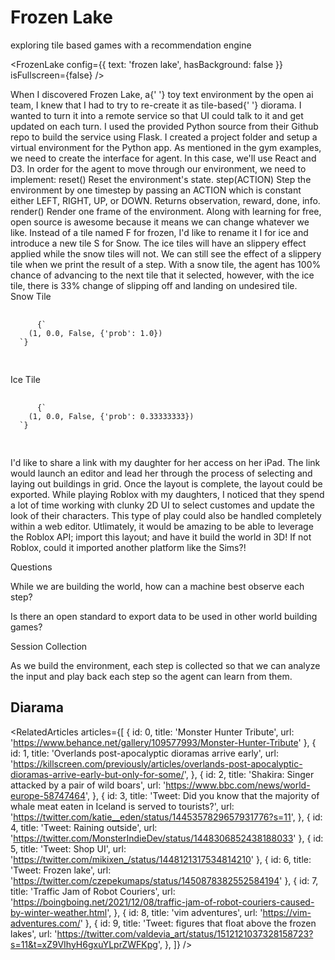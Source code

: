 

<Meta title="design system/organisms/frozen lake" />

# Frozen Lake

<Subtitle>exploring tile based games with a recommendation engine</Subtitle>

<FrozenLake config={{ text: 'frozen lake', hasBackground: false }} isFullscreen={false} />

<Paragraph>
  When I discovered <Link url="https://gym.openai.com/envs/FrozenLake-v0/">Frozen Lake</Link>, a{' '}
  <Link url="https://gym.openai.com/envs/#toy_text">toy text environment</Link> by the open ai team, I knew that I had
  to try to re-create it as tile-based{' '}
  <Link url="https://twitter.com/LootBndt/status/1406551232861413376">diorama.</Link> I wanted to turn it into a remote
  service so that UI could talk to it and get updated on each turn.
</Paragraph>
<Paragraph>
  I used the provided Python source from their Github repo to build the service using Flask. I created a project folder
  and setup a virtual environment for the Python app.
</Paragraph>
<Paragraph>
  As mentioned in the <Link url="https://github.com/openai/gym#examples">gym examples</Link>, we need to create the
  interface for agent. In this case, we'll use React and D3.
</Paragraph>
<Paragraph>In order for the agent to move through our environment, we need to implement:</Paragraph>
<List>
  <ListItem>
    <Paragraph>
      <Bold>reset()</Bold> Reset the environment's state.
    </Paragraph>
  </ListItem>
  <ListItem>
    <Paragraph>
      <Bold>step(ACTION)</Bold> Step the environment by one timestep by passing an ACTION which is constant either LEFT,
      RIGHT, UP, or DOWN. Returns observation, reward, done, info.
    </Paragraph>
  </ListItem>
  <ListItem>
    <Paragraph>
      <Bold>render()</Bold> Render one frame of the environment.
    </Paragraph>
  </ListItem>
</List>
<Paragraph>
  Along with learning for free, open source is awesome because it means we can change whatever we like. Instead of a
  tile named F for frozen, I'd like to rename it I for ice and introduce a new tile S for Snow. The ice tiles will have
  an slippery effect applied while the snow tiles will not.
</Paragraph>
<Paragraph>We can still see the effect of a slippery tile when we print the result of a step.</Paragraph>

<Paragraph>
  With a snow tile, the agent has 100% chance of advancing to the next tile that it selected, however, with the ice
  tile, there is 33% change of slipping off and landing on undesired tile.
</Paragraph>

<div>
  Snow Tile
  <pre>
    <code className="language-javascript">
      {`
    (1, 0.0, False, {'prob': 1.0})
  `}
    </code>
  </pre>
  Ice Tile
  <pre>
    <code className="language-javascript">
      {`
    (1, 0.0, False, {'prob': 0.33333333})
  `}
    </code>
  </pre>
</div>

<Paragraph>
  I'd like to share a link with my daughter for her access on her iPad. The link would launch an editor and lead her
  through the process of selecting and laying out buildings in grid. Once the layout is complete, the layout could be
  exported.
</Paragraph>

<Paragraph>
  While playing Roblox with my daughters, I noticed that they spend a lot of time working with clunky 2D UI to select
  customes and update the look of their characters. This type of play could also be handled completely within a web
  editor.
</Paragraph>

<Paragraph>
  Utlimately, it would be amazing to be able to leverage the Roblox API; import this layout; and have it build the world
  in 3D! If not Roblox, could it imported another platform like the Sims?!
</Paragraph>

<SubHeadline>Questions</SubHeadline>

<Paragraph>While we are building the world, how can a machine best observe each step?</Paragraph>

<Paragraph>Is there an open standard to export data to be used in other world building games?</Paragraph>

<SubHeadline>Session Collection</SubHeadline>

<Paragraph>
  As we build the environment, each step is collected so that we can analyze the input and play back each step so the
  agent can learn from them.
</Paragraph>

<h2>Diarama</h2>

<RelatedArticles
  articles={[
    { id: 0, title: 'Monster Hunter Tribute', url: 'https://www.behance.net/gallery/109577993/Monster-Hunter-Tribute' },
    {
      id: 1,
      title: 'Overlands post-apocalyptic dioramas arrive early',
      url: 'https://killscreen.com/previously/articles/overlands-post-apocalyptic-dioramas-arrive-early-but-only-for-some/',
    },
    {
      id: 2,
      title: 'Shakira: Singer attacked by a pair of wild boars',
      url: 'https://www.bbc.com/news/world-europe-58747464',
    },
    {
      id: 3,
      title: 'Tweet: Did you know that the majority of whale meat eaten in Iceland is served to tourists?',
      url: 'https://twitter.com/katie__eden/status/1445357829657931776?s=11',
    },
    { id: 4, title: 'Tweet: Raining outside', url: 'https://twitter.com/MonsterIndieDev/status/1448306852438188033' },
    { id: 5, title: 'Tweet: Shop UI', url: 'https://twitter.com/mikixen_/status/1448121317534814210' },
    { id: 6, title: 'Tweet: Frozen lake', url: 'https://twitter.com/czepekumaps/status/1450878382552584194' },
    {
      id: 7,
      title: 'Traffic Jam of Robot Couriers',
      url: 'https://boingboing.net/2021/12/08/traffic-jam-of-robot-couriers-caused-by-winter-weather.html',
    },
    { id: 8, title: 'vim adventures', url: 'https://vim-adventures.com/' },
    {
      id: 9,
      title: 'Tweet: figures that float above the frozen lakes',
      url: 'https://twitter.com/valdevia_art/status/1512121037328158723?s=11&t=xZ9VIhyH6gxuYLprZWFKpg',
    },
  ]}
/>
